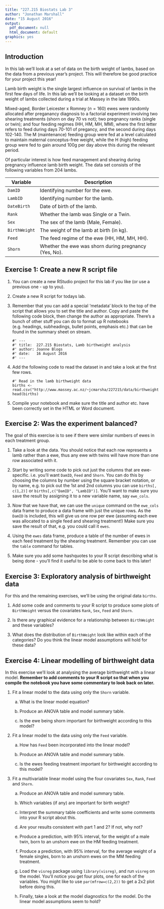 ```yaml
---
title: "227.215 Biostats Lab 3"
author: "Jonathan Marshall"
date: "15 August 2016"
output:
  pdf_document: null
  html_document: default
graphics: yes
---
```


## Introduction ##

In this lab we'll look at a set of data on the birth weight of lambs, based on the data from a previous year's project. This will therefore be good practice for your project this year!

Lamb birth weight is the single largest influence on survival of lambs in the first few days of life.  In this lab we'll be looking at a dataset on the birth weight of lambs collected during a trial at Massey in the late 1990s.

Mixed-aged, Border Leicester x Romney ($n=160$) ewes were randomly allocated after preganancy diagnosis to a factorial experiment involving two shearing treatments (shorn on day 70 vs not); two pregnancy ranks (single or twin); and four feeding regimes (HH, HM, MH, MM), where the first letter refers to feed during days 70-101 of pregancy, and the second during days 102-140.  The M (maintenance) feeding group were fed at a level calculated to maintain maternal conceptus-free weight, while the H (high) feeding group were fed to gain around 100g per day above this during the relevant period.

Of particular interest is how feed management and shearing during pregnancy influence lamb birth weight.  The data set consists of the following variables from 204 lambs.

Variable      Description
--------      -----------
`DamID`       Identifying number for the ewe.
`LambID`      Identifying number for the lamb.
`DateBirth`   Date of birth of the lamb.
`Rank`        Whether the lamb was Single or a Twin.
`Sex`         The sex of the lamb (Male, Female).
`BirthWeight` The weight of the lamb at birth (in kg).
`Feed`        The feed regime of the ewe (HH, HM, MH, HH).
`Shorn`       Whether the ewe was shorn during pregnancy (Yes, No).

## Exercise 1: Create a new R script file

1. You can create a new RStudio project for this lab if you like (or use a previous one - up to you).

2. Create a new R script for todays lab.

3. Remember that you can add a special 'metadata' block to the top of the script that allows you to set the title and author. Copy and paste the following code block, then change the author as appropriate. There's a bunch of other stuff you can do to format up R notebooks (e.g. headings, subheadings, bullet points, emphasis etc.) that can be found in the summary sheet on stream.

    ```
    #' ---
    #' title:  227.215 Biostats, Lamb birthweight analysis
    #' author: Joanne Blogs
    #' date:   16 August 2016
    #' ---
    ```
    
4. Add the following code to read the dataset in and take a look at the first few rows.

    ```
    #' Read in the lamb birthweight data
    births <- read.csv("http://www.massey.ac.nz/~jcmarsha/227215/data/birthweight.csv")
    head(births)
    ```

5. Compile your notebook and make sure the title and author etc. have been correctly set in the HTML or Word document.

## Exercise 2: Was the experiment balanced?

The goal of this exercise is to see if there were similar numbers of ewes in each treatment group.

1. Take a look at the data. You should notice that each row represents a lamb rather than a ewe, thus any ewe with twins will have more than one row associated with it.

2. Start by writing some code to pick out just the columns that are ewe-specific. i.e. you'll want `DamID`, `Feed` and `Shorn`. You can do this by choosing the columns by number using the square bracket notation, or by name, e.g. to pick out the 1st and 2nd columns you can use `births[, c(1,2)]` or `births[,c("DamID", "LambID")]`. You'll want to make sure you save the result by assigning it to a new variable name, say `ewe_cols`.

3. Now that we have that, we can use the `unique` command on the `ewe_cols` data frame to produce a data frame with just the unique rows. As the `DamID` is included, this will give us one row per ewe (assuming each ewe was allocated to a single feed and shearing treatment!) Make sure you save the result of that, e.g. you could call it `ewes`.

4. Using the `ewes` data frame, produce a table of the number of ewes in each feed treatment by the shearing treatment. Remember you can use the `table` command for tables.

5. Make sure you add some hashquotes to your R script describing what is being done - you'll find it useful to be able to come back to this later!

## Exercise 3: Exploratory analysis of birthweight data

For this and the remaining exercises, we'll be using the original data `births`.

1. Add some code and comments to your R script to produce some plots of `BirthWeight` versus the covariates `Rank`, `Sex`, `Feed` and `Shorn`.

2. Is there any graphical evidence for a relationship between `BirthWeight` and these variables?

3. What does the distribution of `BirthWeight` look like within each of the categories? Do you think the linear model assumptions will hold for these data?

## Exercise 4: Linear modelling of birthweight data

In this exercise we'll look at analysing the average birthweight with a linear model. **Remember to add comments to your R script so that when you compile the notebook you have some commentary to look back on later.**

1. Fit a linear model to the data using only the `Shorn` variable.

    a. What is the linear model equation?
    
    b. Produce an ANOVA table and model summary table.
    
    c. Is the ewe being shorn important for birthweight according to this model?

2. Fit a linear model to the data using only the `Feed` variable.

    a. How has `Feed` been incorporated into the linear model?
    
    b. Produce an ANOVA table and model summary table.
    
    c. Is the ewes feeding treatment important for birthweight according to this model?

3. Fit a multivariable linear model using the four covariates `Sex`, `Rank`, `Feed` and `Shorn`.

    a. Produce an ANOVA table and model summary table.
    
    b. Which variables (if any) are important for birth weight?
    
    c. Interpret the summary table coefficients and write some comments into your R script about this.
    
    d. Are your results consistent with part 1 and 2? If not, why not?
    
    e. Produce a prediction, with 95% interval, for the weight of a male twin, born to an unshorn ewe on the HM feeding treatment.
    
    f. Produce a prediction, with 95% interval, for the average weight of a female singles, born to an unshorn ewes on the MM feeding treatment.
    
    g. Load the `visreg` package using `library(visreg)`, and run `visreg` on the model. You'll notice you get four plots, one for each of the variables. You might like to use `par(mfrow=c(2,2))` to get a 2x2 plot before doing this.

    h. Finally, take a look at the model diagnostics for the model. Do the linear model assumptions seem to hold?
